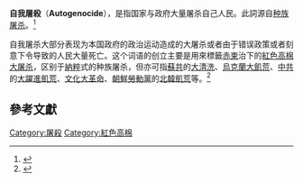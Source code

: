 {{multiple issues|
{{expand|time=2014-12-14T13:51:56+00:00}}
{{expert|time=2014-12-14T13:51:56+00:00}}
}}
'''自我屠殺'''（'''Autogenocide'''），是指国家与政府大量屠杀自己人民。此詞源自[[种族屠杀|种族屠杀]]。<ref>{{Cite web |title=MSN Encarta |url=http://encarta.msn.com/dictionary_1861587842/autogenocide.html |chapter=Dictionary - autogenocide definition |archiveurl=https://www.webcitation.org/5kwKrWURu?url=http://encarta.msn.com/dictionary_1861587842/autogenocide.html |archivedate=2009-10-31 |deadurl=yes }}</ref>

自我屠杀大部分表现为本国政府的政治运动造成的大屠杀或者由于错误政策或者刻意下令导致的人民大量死亡。这个词语的创立主要是用來標籤[[赤柬|赤柬]]治下的[[紅色高棉大屠杀|紅色高棉大屠杀]]，区别于[[納粹主義|納粹]]式的种族屠杀，但亦可指[[蘇共|蘇共]]的[[大清洗|大清洗]]、[[烏克蘭大飢荒|烏克蘭大飢荒]]、[[中共|中共]]的[[三年困難時期|大躍進飢荒]]、[[文化大革命|文化大革命]]、[[朝鮮勞動黨|朝鮮勞動黨]]的[[北韓飢荒|北韓飢荒]]等。<ref name="JonassohnBjörnson">{{cite book|author1=Kurt Jonassohn|author2=Karin Solveig Björnson|title=''Genocide and Gross Human Rights Violations: In Comparative Perspective''| url=http://books.google.com/books?id=jIxCUXI38zcC&pg=PA59|publisher=Transaction Publishers|isbn=978-1-4128-2445-3|page=59| date=June 30, 1998}}</ref>

==參考文獻==
{{Reflist}}

{{群體滅絕主題}}

[[Category:屠殺|Category:屠殺]]
[[Category:紅色高棉|Category:紅色高棉]]